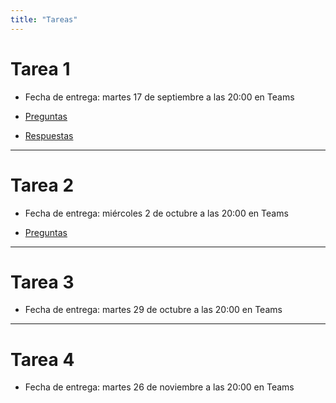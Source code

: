 ```yaml
---
title: "Tareas"
---
```


# Tarea 1

- Fecha de entrega: martes 17 de septiembre a las 20:00 en Teams

- [Preguntas](./tarea-1.qmd)

- [Respuestas](./tarea-1-respuestas.qmd)

---

# Tarea 2

- Fecha de entrega: miércoles 2 de octubre a las 20:00 en Teams

- [Preguntas](./tarea-2.qmd)

---

# Tarea 3

- Fecha de entrega: martes 29 de octubre a las 20:00 en Teams

---

# Tarea 4

- Fecha de entrega: martes 26 de noviembre a las 20:00 en Teams


